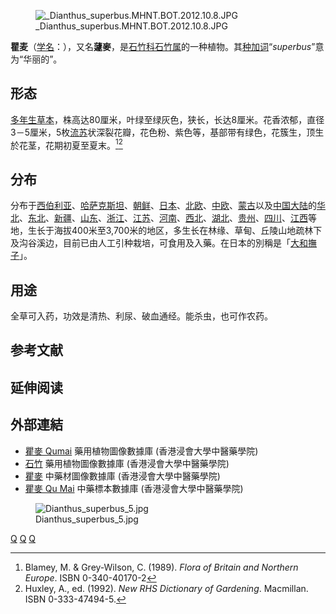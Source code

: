 {{Speciesbox 
| taxon = Dianthus superbus
| authority = [[卡尔·林奈|L.]], 1759
| image = Dianthus_superbus_140805a.jpg
| subdivision_ranks =[[变种|变种]]
| subdivision =
* 瞿麦 ''D. s.'' var. ''superbus''
* [[高山瞿麦|高山瞿麦]] ''D. s.'' var. ''speciosus''
| synonyms = 
* ''Dianthus superbus'' L. var. ''speciosus'' Reichb.
* ''Dianthus superbus'' L. var. ''taiwanensis'' (Masamune) Lin et Ying
}}

[[File:_Dianthus_superbus.MHNT.BOT.2012.10.8.JPG|thumb]]

'''瞿麦'''（[[学名|学名]]：{{lang|la|''Dianthus superbus''}}），又名'''蘧麥'''，是[[石竹科|石竹科]][[石竹属|石竹属]]的一种植物。其[[种加词|种加词]]“''superbus''”意为“华丽的”。

==形态==
[[多年生|多年生]][[草本|草本]]，株高达80厘米，叶绿至绿灰色，狭长，长达8厘米。花香浓郁，直径3－5厘米，5枚[[流苏|流苏]]状深裂花瓣，花色粉、紫色等，基部带有绿色，花簇生，顶生於花茎，花期初夏至夏末。<ref name=blamey>Blamey, M. & Grey-Wilson, C. (1989). ''Flora of Britain and Northern Europe''. ISBN 0-340-40170-2</ref><ref name=rhs>Huxley, A., ed. (1992). ''New RHS Dictionary of Gardening''. Macmillan. ISBN 0-333-47494-5.</ref>

==分布==
分布于[[西伯利亚|西伯利亚]]、[[哈萨克斯坦|哈萨克斯坦]]、[[朝鲜|朝鲜]]、[[日本|日本]]、[[北欧|北欧]]、[[中欧|中欧]]、[[蒙古|蒙古]]以及[[中国大陆|中国大陆]]的[[华北|华北]]、[[中国东北地区|东北]]、[[新疆|新疆]]、[[山东|山东]]、[[浙江|浙江]]、[[江苏|江苏]]、[[河南|河南]]、[[西北|西北]]、[[湖北|湖北]]、[[贵州|贵州]]、[[四川|四川]]、[[江西|江西]]等地，生长于海拔400米至3,700米的地区，多生长在林缘、草甸、丘陵山地疏林下及沟谷溪边，目前已由人工引种栽培，可食用及入藥。在日本的別稱是「[[大和撫子|大和撫子]]」。

==用途==
全草可入药，功效是清热、利尿、破血通经。能杀虫，也可作农药。

== 参考文献 ==
{{reflist}}

==延伸阅读==
{{Wikisource further reading}}

==外部連結==
* [http://libproject.hkbu.edu.hk/was40/detail?lang=ch&channelid=1288&searchword=herb_id=D00203 瞿麥 Qumai] {{Wayback|url=http://libproject.hkbu.edu.hk/was40/detail?lang=ch&channelid=1288&searchword=herb_id=D00203 |date=20160304120805 }} 藥用植物圖像數據庫 (香港浸會大學中醫藥學院) {{zh}}{{en}}
*[https://libproject.hkbu.edu.hk/was40/detail?lang=ch&channelid=1288&searchword=herb_id=D00205  石竹] {{Wayback|url=https://libproject.hkbu.edu.hk/was40/detail?lang=ch&channelid=1288&searchword=herb_id=D00205 |date=20210624200843 }} 藥用植物圖像數據庫 (香港浸會大學中醫藥學院) {{zh}}{{en}}
*[https://sys01.lib.hkbu.edu.hk/cmed/mmid/detail.php?pid=B00282 瞿麥] 中藥材圖像數據庫  (香港浸會大學中醫藥學院) {{zh}}{{en}} 
* [http://libproject.hkbu.edu.hk/was40/detail?channelid=44273&searchword=herb_id=D00654 瞿麥 Qu Mai] {{Wayback|url=http://libproject.hkbu.edu.hk/was40/detail?channelid=44273&searchword=herb_id=D00654 |date=20141021033606 }} 中藥標本數據庫 (香港浸會大學中醫藥學院) {{zh-hant}}{{en}}

[[File:Dianthus_superbus_5.jpg|thumb]]

{{Commons|Dianthus superbus}}
{{Taxonbar|from=Q161878}}

[[Category:石竹属|Q]]
[[Category:卡尔·林奈命名的生物分类|Q]]
[[Category:1759年描述的植物|Q]]
